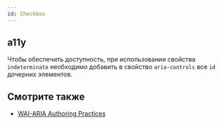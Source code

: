 ```yaml
---
id: Checkbox
---
```


## a11y

Чтобы обеспечить доступность, при использовании свойства `indeterminate` необходимо добавить в свойство `aria-controls` все `id` дочерних элементов.

## Смотрите также

- <a href='https://www.w3.org/TR/wai-aria-practices/#checkbox' target='_blank'>WAI-ARIA Authoring Practices</a>
